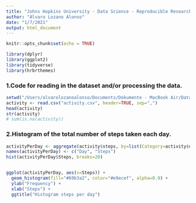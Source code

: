 ```yaml
---
title: "Johns Hopkins University - Data Science - Reproducible Research"
author: "Alvaro Lozano Alonso"
date: "1/7/2021"
output: html_document
---
```


```r
knitr::opts_chunk$set(echo = TRUE)
```


```r
library(dplyr)
library(ggplot2)
library(tidyverse)
library(hrbrthemes)
```

### 1.Code for reading in the dataset and/or processing the data.
```r
setwd("/Users/alvarolozanoalonso/Documents/Dokumente - MacBook Air/Data Science with R - Johns Hopkins University/Reproducible Research/Johns Hopkins University - Data Science - Reproducible Research")
activity <- read.csv("activity.csv", header=TRUE, sep=",")
head(activity)
str(activity)
# sum(is.na(activity))
```

### 2.Histogram of the total number of steps taken each day.
```r
activityPerDay <- aggregate(activity$steps, by=list(Category=activity$date), FUN=sum)
names(activityPerDay) <- c("Day", "Steps")
hist(activityPerDay$Steps, breaks=20)


ggplot(activityPerDay, aes(x=Steps)) + 
  geom_histogram(fill="#69b3a2", color="#e9ecef", alpha=0.9) +
  ylab("Frequency") +
  xlab("Steps") +
  ggtitle("Histogram steps per day")

```


